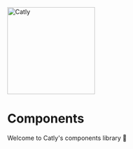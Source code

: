 
<Meta title="Intro" />

<style>{`
  .logo {
    margin: 0 0 20px 0;
  }
`}</style>

<div class="logo">
  <img src={Logo} alt="Catly" width="200" />
</div>

# Components

Welcome to Catly's components library 🎊
